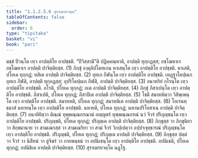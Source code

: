 ```yaml
---
title: "1.1.2.5.6 สุราเมรยวคฺค"
tableOfContents: false
sidebar:
  order: 6
type: "tipitaka"
basket: "vi"
book: "pari"
---
```



<DynamicBreadcrumb />

<Division number="170" book="pari">

<Paragraph number="440" book="pari">
มชฺชํ ปิวนฺโต เทฺว อาปตฺติโย อาปชฺชติ. “ปิวิสฺสามี”ติ ปฏิคฺคณฺหาติ, อาปตฺติ ทุกฺกฏสฺส; อชฺโฌหาเร อชฺโฌหาเร อาปตฺติ ปาจิตฺติยสฺส. (1)
</Paragraph>

<Paragraph number="441" book="pari">
ภิกฺขุํ องฺคุลิปโตทเกน หาเสนฺโต เทฺว อาปตฺติโย อาปชฺชติ. หาเสติ, ปโยเค ทุกฺกฏํ; หสิเต อาปตฺติ ปาจิตฺติยสฺส. (2)
</Paragraph>

<Paragraph number="442" book="pari">
อุทเก กีฬนฺโต เทฺว อาปตฺติโย อาปชฺชติ. เหฏฺฐาโคปฺผเก อุทเก กีฬติ, อาปตฺติ ทุกฺกฏสฺส; อุปริโคปฺผเก กีฬติ, อาปตฺติ ปาจิตฺติยสฺส. (3)
</Paragraph>

<Paragraph number="443" book="pari">
อนาทริยํ กโรนฺโต เทฺว อาปตฺติโย อาปชฺชติ. กโรติ, ปโยเค ทุกฺกฏํ; กเต อาปตฺติ ปาจิตฺติยสฺส. (4)
</Paragraph>

<Paragraph number="444" book="pari">
ภิกฺขุํ ภึสาเปนฺโต เทฺว อาปตฺติโย อาปชฺชติ. ภึสาเปติ, ปโยเค ทุกฺกฏํ; ภึสาปิเต อาปตฺติ ปาจิตฺติยสฺส. (5)
</Paragraph>

<Paragraph number="445" book="pari">
โชตึ สมาทหิตฺวา วิสิพฺเพนฺโต เทฺว อาปตฺติโย อาปชฺชติ. สมาทหติ, ปโยเค ทุกฺกฏํ; สมาทหิเต อาปตฺติ ปาจิตฺติยสฺส. (6)
</Paragraph>

<Paragraph number="446" book="pari">
โอเรนทฺธมาสํ นหายนฺโต เทฺว อาปตฺติโย อาปชฺชติ. นหายติ, ปโยเค ทุกฺกฏํ; นหานปริโยสาเน อาปตฺติ ปาจิตฺติยสฺส. (7)
</Paragraph>

<Paragraph number="447" book="pari">
อนาทิยิตฺวา ติณฺณํ ทุพฺพณฺณกรณานํ อญฺญตรํ ทุพฺพณฺณกรณํ นวํ จีวรํ ปริภุญฺชนฺโต เทฺว อาปตฺติโย อาปชฺชติ. ปริภุญฺชติ, ปโยเค ทุกฺกฏํ; ปริภุตฺเต อาปตฺติ ปาจิตฺติยสฺส. (8)
</Paragraph>

<Paragraph number="448" book="pari">
ภิกฺขุสฺส วา ภิกฺขุนิยา วา สิกฺขมานาย วา สามเณรสฺส วา สามเณริยา วา สามํ จีวรํ วิกปฺเปตฺวา อปฺปจฺจุทฺธารณํ ปริภุญฺชนฺโต เทฺว อาปตฺติโย อาปชฺชติ. ปริภุญฺชติ, ปโยเค ทุกฺกฏํ; ปริภุตฺเต อาปตฺติ ปาจิตฺติยสฺส. (9)
</Paragraph>

<Paragraph number="449" book="pari">
ภิกฺขุสฺส ปตฺตํ วา จีวรํ วา นิสีทนํ วา สูจิฆรํ วา กายพนฺธนํ วา อปนิเธนฺโต เทฺว อาปตฺติโย อาปชฺชติ. อปนิเธติ, ปโยเค ทุกฺกฏํ; อปนิธิเต อาปตฺติ ปาจิตฺติยสฺส. (10)

</Paragraph>
</Division>

<Paragraph number="450" type="center" book="pari">
สุราเมรยวคฺโค ฉฏฺโฐ.
</Paragraph>